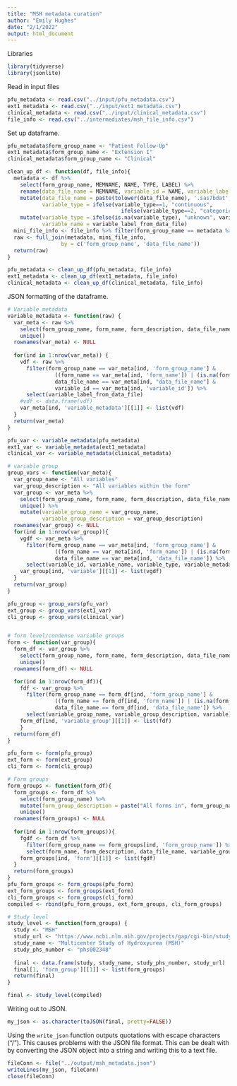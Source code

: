 ```yaml
---
title: "MSH metadata curation"
author: "Emily Hughes"
date: "2/1/2022"
output: html_document
---
```


Libraries
```r
library(tidyverse)
library(jsonlite)
```

Read in input files
```r
pfu_metadata <- read.csv("../input/pfu_metadata.csv")
ext1_metadata <- read.csv("../input/ext1_metadata.csv")
clinical_metadata <- read.csv("../input/clinical_metadata.csv")
file_info <- read.csv("../intermediates/msh_file_info.csv")
```

Set up dataframe.
```r
pfu_metadata$form_group_name <- "Patient Follow-Up"
ext1_metadata$form_group_name <- "Extension I"
clinical_metadata$form_group_name <- "Clinical"

clean_up_df <- function(df, file_info){
  metadata <- df %>%
    select(form_group_name, MEMNAME, NAME, TYPE, LABEL) %>%
    rename(data_file_name = MEMNAME, variable_id = NAME, variable_label_from_data_file = LABEL, variable_type = TYPE) %>%
    mutate(data_file_name = paste(tolower(data_file_name), '.sas7bdat', sep=''),
           variable_type = ifelse(variable_type==1, "continuous",
                                    ifelse(variable_type==2, "categorical", "unknown"))) %>%
    mutate(variable_type = ifelse(is.na(variable_type), "unknown", variable_type),
           variable_name = variable_label_from_data_file)
  mini_file_info <- file_info %>% filter(form_group_name == metadata %>% pull(form_group_name) %>% unique())
  raw <- full_join(metadata, mini_file_info,
                 by = c('form_group_name', 'data_file_name'))
  return(raw)
}

pfu_metadata <- clean_up_df(pfu_metadata, file_info)
ext1_metadata <- clean_up_df(ext1_metadata, file_info)
clinical_metadata <- clean_up_df(clinical_metadata, file_info)
```

JSON formatting of the dataframe.
```r
# Variable metadata
variable_metadata <- function(raw) {
  var_meta <- raw %>% 
    select(form_group_name, form_name, form_description, data_file_name, variable_id, variable_name, variable_type) %>%
    unique()
  rownames(var_meta) <- NULL
  
  for(ind in 1:nrow(var_meta)) {
    vdf <- raw %>%
      filter(form_group_name == var_meta[ind, 'form_group_name'] &
               ((form_name == var_meta[ind, 'form_name']) | (is.na(form_name) == is.na(var_meta[ind, 'form_name']))) &
               data_file_name == var_meta[ind, "data_file_name"] &
               variable_id == var_meta[ind, 'variable_id']) %>%
      select(variable_label_from_data_file)
    #vdf <- data.frame(vdf)
    var_meta[ind, 'variable_metadata'][[1]] <- list(vdf)
  }
  return(var_meta)
}

pfu_var <- variable_metadata(pfu_metadata)
ext1_var <- variable_metadata(ext1_metadata)
clinical_var <- variable_metadata(clinical_metadata)

# variable group 
group_vars <- function(var_meta){
  var_group_name <- "All variables"
  var_group_description <- "All variables within the form"
  var_group <- var_meta %>% 
    select(form_group_name, form_name, form_description, data_file_name) %>%
    unique() %>%
    mutate(variable_group_name = var_group_name,
           variable_group_description = var_group_description)
  rownames(var_group) <- NULL
  for(ind in 1:nrow(var_group)){
    vgdf <- var_meta %>%
      filter(form_group_name == var_meta[ind, 'form_group_name'] &
               ((form_name == var_meta[ind, 'form_name']) | (is.na(form_name) == is.na(var_meta[ind, 'form_name']))) &
               data_file_name == var_meta[ind, 'data_file_name']) %>%
      select(variable_id, variable_name, variable_type, variable_metadata)
    var_group[ind, 'variable'][[1]] <- list(vgdf)
  }
  return(var_group)
}

pfu_group <- group_vars(pfu_var)
ext_group <- group_vars(ext1_var)
cli_group <- group_vars(clinical_var)


# form level/condense variable groups
form <- function(var_group){
  form_df <- var_group %>% 
    select(form_group_name, form_name, form_description, data_file_name) %>%
    unique()
  rownames(form_df) <- NULL

  for(ind in 1:nrow(form_df)){
    fdf <- var_group %>%
      filter(form_group_name == form_df[ind, 'form_group_name'] &
               ((form_name == form_df[ind, 'form_name']) | (is.na(form_name) == is.na(form_df[ind, 'form_name']))) &
               data_file_name == form_df[ind, 'data_file_name']) %>%
      select(variable_group_name, variable_group_description, variable)
    form_df[ind, 'variable_group'][[1]] <- list(fdf)
    }
  return(form_df)
}

pfu_form <- form(pfu_group)
ext_form <- form(ext_group)
cli_form <- form(cli_group)

# Form groups
form_groups <- function(form_df){
  form_groups <- form_df %>%
    select(form_group_name) %>%
    mutate(form_group_description = paste("All forms in", form_group_name)) %>%
    unique()
  rownames(form_groups) <- NULL
  
  for(ind in 1:nrow(form_groups)){
    fgdf <- form_df %>%
      filter(form_group_name == form_groups[ind, 'form_group_name']) %>%
      select(form_name, form_description, data_file_name, variable_group)
    form_groups[ind, 'form'][[1]] <- list(fgdf)
  }
  return(form_groups)
}
pfu_form_groups <- form_groups(pfu_form)
ext_form_groups <- form_groups(ext_form)
cli_form_groups <- form_groups(cli_form)
compiled <- rbind(pfu_form_groups, ext_form_groups, cli_form_groups)

# Study level
study_level <- function(form_groups) {
  study <- "MSH"
  study_url <- "https://www.ncbi.nlm.nih.gov/projects/gap/cgi-bin/study.cgi?study_id=phs002348.v1.p1"
  study_name <- "Multicenter Study of Hydroxyurea (MSH)"
  study_phs_number <- "phs002348"
  
  final <- data.frame(study, study_name, study_phs_number, study_url)
  final[1, 'form_group'][[1]] <- list(form_groups)
  return(final)
}

final <- study_level(compiled)
```

Writing out to JSON.

```r
my_json <- as.character(toJSON(final, pretty=FALSE))
```


Using the `write_json` function outputs quotations with escape characters ("/"). This causes problems with the JSON file format. This can be dealt with by converting the JSON object into a string and writing this to a text file.

```r
fileConn <- file("../output/msh_metadata.json")
writeLines(my_json, fileConn)
close(fileConn)
```
